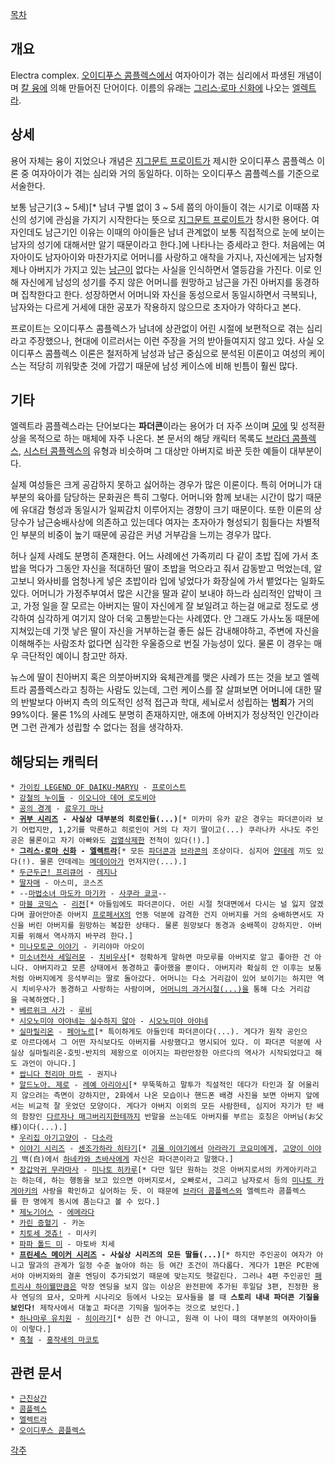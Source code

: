 [[목차]]

== 개요 ==
Electra complex. [[오이디푸스 콤플렉스]]에서 여자아이가 겪는 심리에서 파생된 개념이며 [[칼 융]]에 의해 만들어진 단어이다. 이름의 유래는 [[그리스·로마 신화]]에 나오는 [[엘렉트라]].

== 상세 ==
용어 자체는 융이 지었으나 개념은 [[지그문트 프로이트]]가 제시한 오이디푸스 콤플렉스 이론 중 여자아이가 겪는 심리와 거의 동일하다. 이하는 오이디푸스 콤플렉스를 기준으로 서술한다.

보통 남근기(3 ~ 5세)[* 남녀 구별 없이 3 ~ 5세 쯤의 아이들이 겪는 시기로 이때쯤 자신의 성기에 관심을 가지기 시작한다는 뜻으로 [[지그문트 프로이트]]가 창시한 용어다. 여자인데도 남근기인 이유는 이때의 아이들은 남녀 관계없이 보통 직접적으로 눈에 보이는 남자의 성기에 대해서만 알기 때문이라고 한다.]에 나타나는 증세라고 한다. 처음에는 여자아이도 남자아이와 마찬가지로 어머니를 사랑하고 애착을 가지나, 자신에게는 남자형제나 아버지가 가지고 있는 [[남근]]이 없다는 사실을 인식하면서 열등감을 가진다. 이로 인해 자신에게 남성의 성기를 주지 않은 어머니를 원망하고 남근을 가진 아버지를 동경하며 집착한다고 한다. 성장하면서 어머니와 자신을 동성으로서 동일시하면서 극복되나, 남자와는 다르게 거세에 대한 공포가 작용하지 않으므로 초자아가 약하다고 본다.

프로이트는 오이디푸스 콤플렉스가 남녀에 상관없이 어린 시절에 보편적으로 겪는 심리라고 주장했으나, 현대에 이르러서는 이런 주장을 거의 받아들여지지 않고 있다. 사실 오이디푸스 콤플렉스 이론은 철저하게 남성과 남근 중심으로 분석된 이론이고 여성의 케이스는 적당히 끼워맞춘 것에 가깝기 때문에 남성 케이스에 비해 빈틈이 훨씬 많다.

== 기타 ==
엘렉트라 콤플렉스라는 단어보다는 '''파더콘'''이라는 용어가 더 자주 쓰이며 [[모에]] 및 성적환상을 목적으로 하는 매체에 자주 나온다. 본 문서의 해당 캐릭터 목록도 [[브라더 콤플렉스]], [[시스터 콤플렉스]]의 유형과 비슷하며 그 대상만 아버지로 바꾼 듯한 예들이 대부분이다.

실제 여성들은 크게 공감하지 못하고 싫어하는 경우가 많은 이론이다. 특히 어머니가 대부분의 육아를 담당하는 문화권은 특히 그렇다. 어머니와 함께 보내는 시간이 많기 때문에 유대감 형성과 동일시가 일찌감치 이루어지는 경향이 크기 때문이다. 또한 이론의 상당수가 남근숭배사상에 의존하고 있는데다 여자는 초자아가 형성되기 힘들다는 차별적인 부분의 비중이 높기 때문에 공감은 커녕 거부감을 느끼는 경우가 많다.

허나 실제 사례도 분명히 존재한다. 어느 사례에선 가족끼리 다 같이 초밥 집에 가서 초밥을 먹다가 그동안 자신을 적대하던 딸이 초밥을 먹으라고 줘서 감동받고 먹었는데, 알고보니 와사비를 엄청나게 넣은 초밥이라 입에 넣었다가 화장실에 가서 뱉었다는 일화도 있다. 어머니가 가정주부여서 많은 시간을 딸과 같이 보내야 하느라 심리적인 압박이 크고, 가정 일을 잘 모르는 아버지는 딸이 자신에게 잘 보일려고 하는걸 애교로 정도로 생각하여 심각하게 여기지 않아 더욱 고통받는다는 사례였다. 안 그래도 가사노동 때문에 지쳐있는데 기껏 낳은 딸이 자신을 거부하는걸 좋든 싫든 감내해야하고, 주변에 자신을 이해해주는 사람조차 없다면 심각한 우울증으로 번질 가능성이 있다. 물론 이 경우는 매우 극단적인 예이니 참고만 하자.

뉴스에 딸이 친아버지 혹은 의붓아버지와 육체관계를 맺은 사례가 뜨는 것을 보고 엘렉트라 콤플렉스라고 칭하는 사람도 있는데, 그런 케이스를 잘 살펴보면 어머니에 대한 딸의 반발보다 아버지 측의 의도적인 성적 접근과 학대, 세뇌로서 성립하는 '''범죄'''가 거의 99%이다. 물론 1%의 사례도 분명히 존재하지만, 애초에 아버지가 정상적인 인간이라면 그런 관계가 성립할 수 없다는 점을 생각하자.

== 해당되는 캐릭터 ==
 * [[가이킹 LEGEND OF DAIKU-MARYU]] - [[프로이스트]]
 * [[강철의 누이들]] - [[이오니아 데어 로도비아]]
 * [[공의 경계]] - [[료우기 마나]]
 * '''[[귀부 시리즈]] - 사실상 대부분의 히로인들(...)'''[* 미카미 유카 같은 경우는 파더콘이라 보기 어렵지만, 1,2기를 막론하고 히로인이 거의 다 자기 딸이고(...) 쿠라나카 사나도 주인공은 물론이고 자기 아빠와도 [[섹스|검열삭제]]한 전적이 있다(!).]
 * '''[[그리스·로마 신화]] - [[엘렉트라]]'''[* 모든 [[파더콘]]과 [[브라콘]]의 조상이다. 심지어 [[얀데레]] 끼도 있다(!). 물론 얀데레는 [[메데이아]]가 먼저지만(...).]
 * [[두근두근! 프리큐어]] - [[레지나(두근두근! 프리큐어)|레지나]]
 * [[딸자매]] - 아스미, 코스즈
 * --[[마법소녀 마도카 마기카]] - [[사쿠라 쿄코]]--
 * [[마블 코믹스]] - [[리전(마블 코믹스)|리전]][* 아들임에도 파더콘이다. 어린 시절 첫대면에서 다시는 널 잃지 않겠다며 끌어안아준 아버지 [[프로페서X]]의 언동 덕분에 감격한 건지 아버지를 거의 숭배하면서도 자신을 버린 아버지를 원망하는 복잡한 상태다. 물론 원망보다 동경과 숭배쪽이 강하지만. 아버지를 위해서 역사까지 바꾸려 한다.]
 * [[미나모토군 이야기]] - 키리야마 아오이
 * [[미소녀전사 세일러문]] - [[치비우사]][* 정확하게 말하면 마모루를 아버지로 알고 좋아한 건 아니다. 아버지라고 모른 상태에서 동경하고 좋아했을 뿐이다. 아버지라 확실히 안 이후는 보통처럼 아버지에게 응석부리는 딸로 돌아갔다. 어머니는 다소 거리감이 있어 보이기는 하지만 역시 치비우사가 동경하고 사랑하는 사람이며, [[츠키노 우사기|어머니의 과거시절(...)]]을 통해 다소 거리감을 극복하였다.]
 * [[베르위크 사가]] - [[루비]]
 * [[시오노미야 아야네는 실수하지 않아]] - [[시오노미야 아야네]]
 * [[실마릴리온]] - [[페아노르]][* 특이하게도 아들인데 파더콘이다(...). 게다가 원작 공인으로 아르다에서 그 어떤 자식보다도 아버지를 사랑했다고 명시되어 있다. 이 파더콘 덕분에 사실상 실마릴리온-호빗-반지의 제왕으로 이어지는 파란만장한 아르다의 역사가 시작되었다고 해도 과언이 아니다.]
 * [[쌉니다 천리마 마트]] - 권지나
 * [[알드노아. 제로]] - [[레예 아리아시]][* 무뚝뚝하고 말투가 직설적인 데다가 타인과 잘 어울리지 않으려는 측면이 강하지만, 2화에서 나온 모습이나 핸드폰 배경 사진을 보면 아버지 앞에서는 비교적 잘 웃었던 모양이다. 게다가 아버지 이외의 모든 사람한테, 심지어 자기가 탄 배의 함장인 [[다르자나 매그버리지]]한테까지 반말을 쓰는데도 아버지를 부르는 호칭은 아버님(お父様)이다(...).]
 * [[우리집 아기고양이]] - [[다소라]]
 * [[이야기 시리즈]] - [[센조가하라 히타기]][* [[괴물 이야기]]에서 [[아라라기 코요미]]에게, [[고양이 이야기]] 백(白)에서 [[하네카와 츠바사]]에게 자신은 파더콘이라고 말했다.]
 * [[장갑악귀 무라마사]] - [[미나토 히카루]][* 다만 일단 원하는 것은 아버지로서의 카게아키라고는 하는데, 하는 행동을 보고 있으면 아버지로서, 오빠로서, 그리고 남자로서 등의 [[미나토 카게아키]]의 사랑을 확인하고 싶어하는 듯. 이 때문에 [[브라더 콤플렉스]]와 엘렉트라 콤플렉스를 한 명에게 동시에 품는다고 볼 수 있다.]
 * [[제노기어스]] - [[에메라다]]
 * [[카린 증혈기]] - 카논
 * [[치토세 겟츄!]] - 미사키
 * [[파파 톨드 미]] - 마토바 치세
 * '''[[프린세스 메이커 시리즈]] - 사실상 시리즈의 모든 딸들(...)'''[* 하지만 주인공이 여자가 아니고 딸과의 관계가 일정 수준 높아야 하는 등 여간 조건이 까다롭다. 게다가 1편은 PC판에서야 아버지와의 결혼 엔딩이 추가되었기 때문에 맞는지도 헷갈린다. 그러나 4편 주인공인 [[패트리샤 하이웰]]만큼은 막장 엔딩을 보지 않는 이상은 완전판에 추가된 후일담 3편, 진정한 용사 엔딩의 묘사, 오마케 시나리오 등에서 나오는 묘사들을 볼 때 '''스토리 내내 파더콘 기질을 보인다!''' 제작사에서 대놓고 파더콘 기믹을 밀어주는 것으로 보인다.]
 * [[하나마루 유치원]] - [[히이라기(하나마루 유치원)|히이라기]][* 심한 건 아니고, 원래 이 나이 때의 대부분의 여자아이들이 이렇다.]
 * [[흑철]] - [[홍작새의 마코토]]

== 관련 문서 ==
 * [[근친상간]]
 * [[콤플렉스]]
 * [[엘렉트라]]
 * [[오이디푸스 콤플렉스]]

[[각주]]
